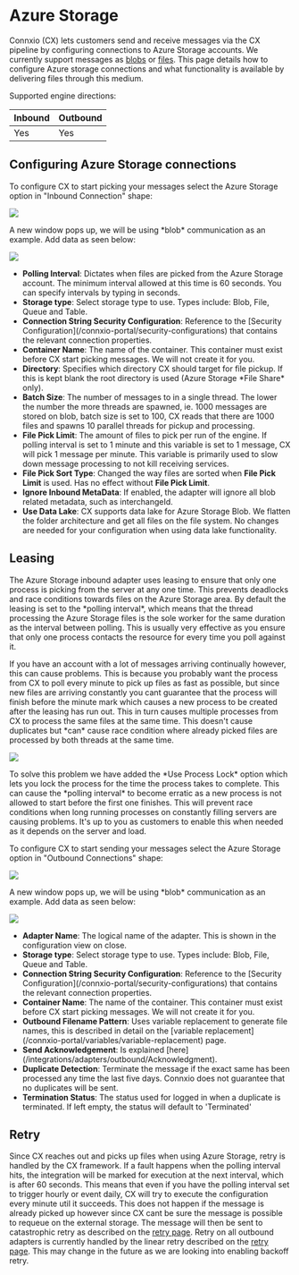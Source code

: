 # Azure Storage

Connxio (CX) lets customers send and receive messages via the CX pipeline by configuring connections to Azure Storage accounts. We currently support messages as [blobs](https://azure.microsoft.com/en-us/services/storage/blobs/) or [files](https://docs.microsoft.com/en-us/azure/storage/files/storage-how-to-create-file-share?tabs=azure-portal). This page details how to configure Azure storage connections and what functionality is available by delivering files through this medium.

Supported engine directions:

| Inbound | Outbound  |
|---|---|
| Yes  | Yes  |


## Configuring Azure Storage connections

<Tabs groupId="direction">
<TabItem value="inbound" label="Inbound" default>
    <p>To configure CX to start picking your messages select the Azure Storage option in "Inbound Connection" shape:</p>
    <img src="https://cmhpictsa.blob.core.windows.net/pictures/Azure%20storage%20menu.png?sv=2020-04-08&st=2021-10-27T11%3A56%3A53Z&se=2040-10-28T12%3A56%3A00Z&sr=b&sp=r&sig=S%2FltUS0elTLePVt5Aq536uNkr7Pa9XcY8ovTFJLUhmc%3D"/>
    <p>A new window pops up, we will be using *blob* communication as an example. Add data as seen below:</p>
    <img src="https://cmhpictsa.blob.core.windows.net/pictures/Azure%20storage%20inbound%20config.jpeg?sv=2021-10-04&st=2023-02-22T12%3A21%3A24Z&se=2040-02-23T12%3A21%3A00Z&sr=b&sp=r&sig=qmSHo%2BJIFxhSMe%2FFjuUBoeIMc9lWch8G9THZsFKkVfg%3D"/>
    <ul>
        <li><strong>Polling Interval</strong>: Dictates when files are picked from the Azure Storage account. The minimum interval allowed at this time is 60 seconds. You can specify intervals by typing in seconds.</li>
        <li><strong>Storage type</strong>: Select storage type to use. Types include: Blob, File, Queue and Table.</li>
        <li><strong>Connection String Security Configuration</strong>: Reference to the [Security Configuration](/connxio-portal/security-configurations) that contains the relevant connection properties.</li>
        <li><strong>Container Name</strong>: The name of the container. This container must exist before CX start picking messages. We will not create it for you.</li>
        <li><strong>Directory</strong>: Specifies which directory CX should target for file pickup. If this is kept blank the root directory is used (Azure Storage *File Share* only).</li>
        <li><strong>Batch Size</strong>: The number of messages to in a single thread. The lower the number the more threads are spawned, ie. 1000 messages are stored on blob, batch size is set to 100, CX reads that there are 1000 files and spawns 10 parallel threads for pickup and processing.</li>
        <li><strong>File Pick Limit</strong>: The amount of files to pick per run of the engine. If polling interval is set to 1 minute and this variable is set to 1 message, CX will pick 1 message per minute. This variable is primarily used to slow down message processing to not kill receiving services.</li>
        <li><strong>File Pick Sort Type</strong>: Changed the way files are sorted when <strong>File Pick Limit</strong> is used. Has no effect without <strong>File Pick Limit</strong>.</li>
        <li><strong>Ignore Inbound MetaData</strong>: If enabled, the adapter will ignore all blob related metadata, such as interchangeId.</li>
        <li><strong>Use Data Lake</strong>: CX supports data lake for Azure Storage Blob. We flatten the folder architecture and get all files on the file system. No changes are needed for your configuration when using data lake functionality.</li>
    </ul>
    <h2>Leasing</h2>
    <p>The Azure Storage inbound adapter uses leasing to ensure that only one process is picking from the server at any one time. This prevents deadlocks and race conditions towards files on the Azure Storage area. By default the leasing is set to the *polling interval*, which means that the thread processing the Azure Storage files is the sole worker for the same duration as the interval between polling. This is usually very effective as you ensure that only one process contacts the resource for every time you poll against it.</p>
    <p>If you have an account with a lot of messages arriving continually however, this can cause problems. This is because you probably want the process from CX to poll every minute to pick up files as fast as possible, but since new files are arriving constantly you cant guarantee that the process will finish before the minute mark which causes a new process to be created after the leasing has run out. This in turn causes multiple processes from CX to process the same files at the same time. This doesn't cause duplicates but *can* cause race condition where already picked files are processed by both threads at the same time.</p>
    <img src="https://cmhpictsa.blob.core.windows.net/pictures/Sftp%20inbound%20process%20lock.png?sv=2021-04-10&st=2022-12-01T07%3A54%3A23Z&se=2040-12-02T07%3A54%3A00Z&sr=b&sp=r&sig=YBfEB8vwE2PXr1tA0T%2BoE7sA8Z6swBtKJjVeLfL7PAE%3D"/>
    <p>To solve this problem we have added the *Use Process Lock* option which lets you lock the process for the time the process takes to complete. This can cause the *polling interval* to become erratic as a new process is not allowed to start before the first one finishes. This will prevent race conditions when long running processes on constantly filling servers are causing problems. It's up to you as customers to enable this when needed as it depends on the server and load.</p>

</TabItem>
<TabItem value="outbound" label="Outbound">
    <p>To configure CX to start sending your messages select the Azure Storage option in "Outbound Connections" shape:</p>
    <img src="https://cmhpictsa.blob.core.windows.net/pictures/Outbound%20adapter%20menu.PNG?sv=2020-08-04&st=2021-11-08T12%3A31%3A58Z&se=2040-11-09T12%3A31%3A00Z&sr=b&sp=r&sig=a6JtbEkJT287%2BgNvJN3pR5fpONaBX6eyXHeDQS%2FD5cs%3D"/>
    <p>A new window pops up, we will be using *blob* communication as an example. Add data as seen below:</p>
    <img src="https://cmhpictsa.blob.core.windows.net/pictures/Azure%20storage%20outbound%20config.png?sv=2020-08-04&st=2022-05-02T11%3A58%3A37Z&se=2040-05-03T11%3A58%3A00Z&sr=b&sp=r&sig=%2BtYKjaHUTO2l6eaV4h%2BnMnhTTZrplJu2A5JyqM9NjHM%3D"/>
    <ul>
        <li><strong>Adapter Name</strong>: The logical name of the adapter. This is shown in the configuration view on close.</li>
        <li><strong>Storage type</strong>: Select storage type to use. Types include: Blob, File, Queue and Table.</li>
        <li><strong>Connection String Security Configuration</strong>: Reference to the [Security Configuration](/connxio-portal/security-configurations) that contains the relevant connection properties.</li>
        <li><strong>Container Name</strong>: The name of the container. This container must exist before CX start picking messages. We will not create it for you.</li>
        <li><strong>Outbound Filename Pattern</strong>: Uses variable replacement to generate file names, this is described in detail on the [variable replacement](/connxio-portal/variables/variable-replacement) page.</li>
        <li><strong>Send Acknowledgement</strong>: Is explained [here](/integrations/adapters/outbound/Acknowledgment).</li>
        <li><strong>Duplicate Detection</strong>: Terminate the message if the exact same has been processed any time the last five days. Connxio does not guarantee that no duplicates will be sent.</li>
        <li><strong>Termination Status</strong>: The status used for logged in when a duplicate is terminated. If left empty, the status will default to 'Terminated'</li>
    </ul>
</TabItem>
</Tabs>

## Retry

<Tabs groupId="direction">
  <TabItem value="inbound" label="Inbound" default>
    Since CX reaches out and picks up files when using Azure Storage, retry is handled by the CX framework.
    If a fault happens when the polling interval hits, the integration will be marked for execution at the next interval, which is after 60 seconds.
    This means that even if you have the polling interval set to trigger hourly or event daily, CX will try to execute the configuration every minute util it succeeds.
    This does not happen if the message is already picked up however since CX cant be sure the message is possible to requeue on the external storage.
    The message will then be sent to catastrophic retry as described on the <a href="/concepts/retry">retry page</a>.
  </TabItem>
  <TabItem value="outbound" label="Outbound">
    Retry on all outbound adapters is currently handled by the linear retry described on the <a href="/concepts/retry">retry page</a>. This may change in the future as we are looking into enabling backoff retry.
  </TabItem>
</Tabs>
